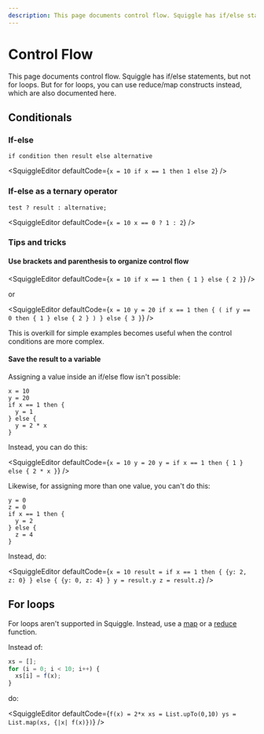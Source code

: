 ```yaml
---
description: This page documents control flow. Squiggle has if/else statements, but not for loops.
---
```



# Control Flow

This page documents control flow. Squiggle has if/else statements, but not for loops. But for for loops, you can use reduce/map constructs instead, which are also documented here.

## Conditionals

### If-else

```squiggle
if condition then result else alternative
```

<SquiggleEditor
  defaultCode={`
x = 10
if x == 1 then 1 else 2
`}
/>

### If-else as a ternary operator

```squiggle
test ? result : alternative;
```

<SquiggleEditor
  defaultCode={`
x = 10
x == 0 ? 1 : 2
`}
/>

### Tips and tricks

#### Use brackets and parenthesis to organize control flow

<SquiggleEditor
  defaultCode={`
x = 10
if x == 1 then {
  1
} else {
  2
}
`}
/>

or

<SquiggleEditor
  defaultCode={`
x = 10
y = 20
if x == 1 then {
  (
    if y == 0 then {
      1
    } else {
      2
    }
  )
} else {
  3
}
`}
/>

This is overkill for simple examples becomes useful when the control conditions are more complex.

#### Save the result to a variable

Assigning a value inside an if/else flow isn't possible:

```squiggle
x = 10
y = 20
if x == 1 then {
  y = 1
} else {
  y = 2 * x
}
```

Instead, you can do this:

<SquiggleEditor
  defaultCode={`
x = 10
y = 20
y = if x == 1 then {
  1
} else {
  2 * x
}
`}
/>

Likewise, for assigning more than one value, you can't do this:

```squiggle
y = 0
z = 0
if x == 1 then {
  y = 2
} else {
  z = 4
}
```

Instead, do:

<SquiggleEditor
  defaultCode={`
x = 10
result = if x == 1 then {
  {y: 2, z: 0}
} else {
  {y: 0, z: 4}
}
y = result.y
z = result.z
`}
/>

## For loops

For loops aren't supported in Squiggle. Instead, use a [map](/docs/Api/List#map) or a [reduce](/docs/Api/List#reduce) function.

Instead of:

```js
xs = [];
for (i = 0; i < 10; i++) {
  xs[i] = f(x);
}
```

do:

<SquiggleEditor
  defaultCode={`
f(x) = 2*x
xs = List.upTo(0,10)
ys = List.map(xs, {|x| f(x)})
`}
/>
